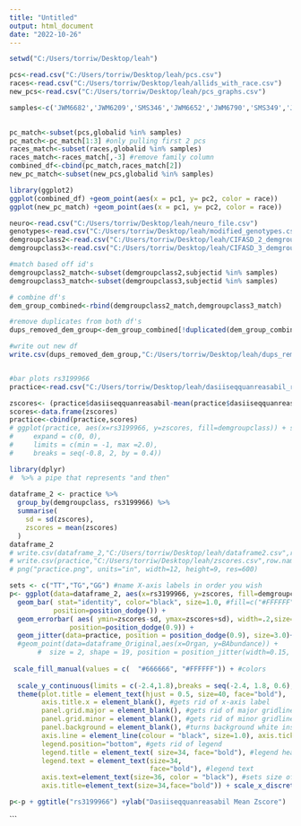 ---
title: "Untitled"
output: html_document
date: "2022-10-26"
---

```{r set working directory }
setwd("C:/Users/torriw/Desktop/leah")

```


```{r read in files }
pcs<-read.csv("C:/Users/torriw/Desktop/leah/pcs.csv")
races<-read.csv("C:/Users/torriw/Desktop/leah/allids_with_race.csv")
new_pcs<-read.csv("C:/Users/torriw/Desktop/leah/pcs_graphs.csv")
```


```{r samples}
samples<-c('JWM6682','JWM6209','SMS346','JWM6652','JWM6790','SMS349','JWM6353','JWM6234','JWM6208','SMS329','JWM6579','CCA270','SMS279','JWM6201','JWM6236','CCA258','CCA321','JWM6414','CCA277','SMS348','JWM6301','JWM6354','JWM6495','CCA256','JWM6553','CCA242','JWM6348','JWM6344','JWM6285','JWM6343','JWM6270','JWM6337','CCA317','CCA239','CCA238','SMS295','JWM6249','JWM6286','CCA237','SMS294','CCA236','SMS196','SMS139','SMS195','JWM1044','JWM6719','CCA320','SMS332','CCA319','CCA303','JWM6314','CCA328','JWM6681','CCA310','JWM6686','SMS123','CCA325','SMS328','JWM6691','JWM6621','CCA311','CCA133','SMS119','JWM3324','JWM6257','JWM6513','JWM6503','SMS311','JWM6415','CCA246','SMS317','CCA267','JWM6410','CCA275','CCA255','JWM6431','JWM6400','CCA271','CCA250','SMS314','SMS291','JWM6332','JWM6251','JWM6206','JWM6248','JWM6241','JWM6240','SMS292','CCA209','JWM1054','JWM6670','SMS140','CCA137','CCA138','CCA306','SMS307','JWM6718','CCA312','CCA302','JWM6688','JWM6649','JWM6679','CCA313','CCA332','JWM6665','CCA324','JWM6676','JWM6578','CCA202','CCA323','SMS276','JWM6494','CCA259','CCA268','SMS310','JWM6556','SMS308','JWM6654','JWM6535','JWM6350','JWM6405','SMS325','SMS298','SMS283','CCA145','JWM6266','CCA117','SMS282','SMS121','CCA108','JWM6267','SMS293','SMS110','CCA309','CCA308','SMS252','SMS241','SMS265','SMS240','SMS264','SMS335','SMS327','CCA240','CCA262','SMS334','SMS275','SMS274','SMS290','SMS128','SMS124','JWM6243','SMS168','SMS343','JWM6566','JWM6534','JWM6204','SMS277','CCA168','SMS326','JWM3583','SMS267','JWM6527','SMS300','JWM6380','JWM6242','CCA185','JWM6346','JWM6238','JWM6375','JWM6500','CCA265','JWM3442','CCA333','JWM6255','SMS323','JWM6525','SMS322','JWM6547','CCA106','CCA107','CCA135','CCA147','CCA148','CCA150','CCA161','CCA162','CCA166','CCA167','CCA170','CCA171','CCA173','CCA174','CCA180','SMS157','SMS115','SMS180','SMS136','SMS137','SMS142','SMS154','SMS155','SMS176','SMS184','SMS187','SMS189','SMS199','SMS209','SMS227','SMS228','SMS229','SMS238','CCA111','CCA112','CCA116','CCA149','CCA153','CCA154','CCA157','CCA160','CCA169','CCA182','CCA186','CCA196','SMS101','SMS113','SMS130','SMS133','SMS145','SMS146','SMS148','SMS150','SMS151','SMS156','SMS158','SMS159','SMS161','SMS163','SMS165','SMS170','SMS172','SMS178','SMS179','SMS183','SMS186','SMS193','SMS203','SMS212','SMS224','SMS235','SMS239','SMS244','SMS245','SMS246','SMS247','SMS249','SMS251','SMS255','SMS221','CCA176','CCA175')
 
```

```{r subsetting matching ids from df's}
pc_match<-subset(pcs,globalid %in% samples)
pc_match<-pc_match[1:3] #only pulling first 2 pcs
races_match<-subset(races,globalid %in% samples)
races_match<-races_match[,-3] #remove family column 
combined_df<-cbind(pc_match,races_match[2])
new_pc_match<-subset(new_pcs,globalid %in% samples)
```

```{r plot pc1 vs pc2 }
library(ggplot2)
ggplot(combined_df) +geom_point(aes(x = pc1, y= pc2, color = race)) 
ggplot(new_pc_match) +geom_point(aes(x = pc1, y= pc2, color = race)) 

```
```{r plotting allele effect of snps}
neuro<-read.csv("C:/Users/torriw/Desktop/leah/neuro_file.csv")
genotypes<-read.csv("C:/Users/torriw/Desktop/leah/modified_genotypes.csv")
demgroupclass2<-read.csv("C:/Users/torriw/Desktop/leah/CIFASD_2_demgroupclass.csv")
demgroupclass3<-read.csv("C:/Users/torriw/Desktop/leah/CIFASD_3_demgroupclass.csv")

#match based off id's
demgroupclass2_match<-subset(demgroupclass2,subjectid %in% samples)
demgroupclass3_match<-subset(demgroupclass3,subjectid %in% samples)

# combine df's 
dem_group_combined<-rbind(demgroupclass2_match,demgroupclass3_match)

#remove duplicates from both df's
dups_removed_dem_group<-dem_group_combined[!duplicated(dem_group_combined$subjectid),] 

#write out new df
write.csv(dups_removed_dem_group,"C:/Users/torriw/Desktop/leah/dups_removed_dem_group.csv",row.names = FALSE)


#bar plots rs3199966 
practice<-read.csv("C:/Users/torriw/Desktop/leah/dasiiseqquanreasabil_rs31999.csv")

zscores<- (practice$dasiiseqquanreasabil-mean(practice$dasiiseqquanreasabil))/sd(practice$dasiiseqquanreasabil)
scores<-data.frame(zscores)
practice<-cbind(practice,scores)
# ggplot(practice, aes(x=rs3199966, y=zscores, fill=demgroupclass)) + stat_boxplot(geom = "errorbar")+ geom_boxplot() + scale_y_continuous(
#     expand = c(0, 0),
#     limits = c(min = -1, max =2.0),
#     breaks = seq(-0.8, 2, by = 0.4))
```      

```{r nipun function}
library(dplyr)
#  %>% a pipe that represents "and then"
                  
dataframe_2 <- practice %>%
  group_by(demgroupclass, rs3199966) %>%
  summarise(
    sd = sd(zscores),
    zscores = mean(zscores)
  )
dataframe_2
# write.csv(dataframe_2,"C:/Users/torriw/Desktop/leah/dataframe2.csv",row.names = FALSE)
# write.csv(practice,"C:/Users/torriw/Desktop/leah/zscores.csv",row.names = FALSE)
# png("practice.png", units="in", width=12, height=9, res=600) 
```

```{r}
sets <- c("TT","TG","GG") #name X-axis labels in order you wish
p<- ggplot(data=dataframe_2, aes(x=rs3199966, y=zscores, fill=demgroupclass)) + 
  geom_bar( stat="identity", color="black", size=1.0, #fill=c("#FFFFFF", "#666666"), #this "color" sets the outline color
           position=position_dodge()) +
  geom_errorbar( aes( ymin=zscores-sd, ymax=zscores+sd), width=.2,size=1.0,
               position=position_dodge(0.9)) +
  geom_jitter(data=practice, position = position_dodge(0.9), size=3.0)+
  #geom_point(data=dataframe_Original,aes(x=Organ, y=BAbundance)) +
       #  size = 2, shape = 19, position = position_jitter(width=0.15,  height=0.1)) + #adds individual points
  
 scale_fill_manual(values = c(  "#666666", "#FFFFFF")) + #colors 
  
  scale_y_continuous(limits = c(-2.4,1.8),breaks = seq(-2.4, 1.8, 0.6),expand = c(0,0)) + 
  theme(plot.title = element_text(hjust = 0.5, size=40, face="bold"), 
        axis.title.x = element_blank(), #gets rid of x-axis label
        panel.grid.major = element_blank(), #gets rid of major gridlines
        panel.grid.minor = element_blank(), #gets rid of minor gridlines
        panel.background = element_blank(), #turns background white instead of gray
        axis.line = element_line(colour = "black", size=1.0), axis.ticks = element_line(colour = "black", size = 1.0),
        legend.position="bottom", #gets rid of legend
        legend.title = element_text( size=34, face="bold"), #legend heading
        legend.text = element_text(size=34, 
                                   face="bold"), #legend text
        axis.text=element_text(size=36, color = "black"), #sets size of x and y axis labels
        axis.title=element_text(size=34,face="bold")) + scale_x_discrete (limits = sets) #LABELS X AXIS IN ORDER OF SETS!

p<-p + ggtitle("rs3199966") +ylab("Dasiiseqquanreasabil Mean Zscore")

```

```

